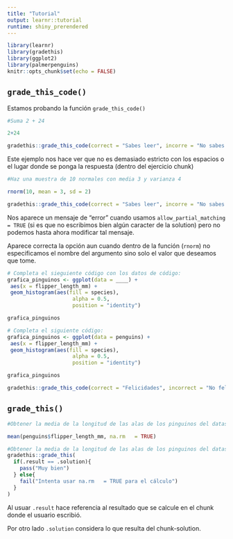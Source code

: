 ```yaml
---
title: "Tutorial"
output: learnr::tutorial
runtime: shiny_prerendered
---
```


```r
library(learnr)
library(gradethis)
library(ggplot2)
library(palmerpenguins)
knitr::opts_chunk$set(echo = FALSE)
```

## `grade_this_code()`

Estamos probando la función `grade_this_code()`

```r
#Suma 2 + 24

```

```r
2+24
```

```r
gradethis::grade_this_code(correct = "Sabes leer", incorre = "No sabes nada")
```

Este ejemplo nos hace ver que no es demasiado estricto con los espacios o el lugar donde se ponga la respuesta (dentro del ejercicio chunk)

```r
#Haz una muestra de 10 normales con media 3 y varianza 4

```

```r
rnorm(10, mean = 3, sd = 2)
```

```r
gradethis::grade_this_code(correct = "Sabes leer", incorre = "No sabes nada", allow_partial_matching = TRUE)
```

Nos aparece un mensaje de "error" cuando usamos `allow_partial_matching = TRUE` (si es que no escribimos bien algún caracter de la solution) pero no podemos hasta ahora modificar tal mensaje.

Aparece correcta la opción aun cuando dentro de la función (`rnorm`) no especificamos el nombre del argumento sino solo el valor que deseamos que tome.

```r
# Completa el sieguiente código con los datos de código:
grafica_pinguinos <- ggplot(data = ____) +
 aes(x = flipper_length_mm) +
 geom_histogram(aes(fill = species),
                     alpha = 0.5,
                     position = "identity") 

grafica_pinguinos
```

```r
# Completa el siguiente código:
grafica_pinguinos <- ggplot(data = penguins) +
 aes(x = flipper_length_mm) +
 geom_histogram(aes(fill = species),
                     alpha = 0.5,
                     position = "identity") 

grafica_pinguinos
```

```r
gradethis::grade_this_code(correct = "Felicidades", incorrect = "No felicidades")
```

## `grade_this()`

```r
#Obtener la media de la longitud de las alas de los pinguinos del dataset penguins

```

```r
mean(penguins$flipper_length_mm, na.rm   = TRUE)
```

```r
#Obtener la media de la longitud de las alas de los pinguinos del dataset penguins
gradethis::grade_this(
  if(.result == .solution){
    pass("Muy bien")
  } else{
    fail("Intenta usar na.rm   = TRUE para el cálculo")
  }
)
```

Al usuar `.result` hace referencia al resultado que se calcule en el chunk donde el usuario escribió.

Por otro lado `.solution` considera lo que resulta del chunk-solution.

